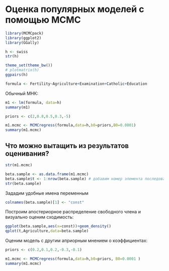 # Оценка популярных моделей с помощью MCMC

```r
library(MCMCpack)
library(ggplot2)
library(GGally)
```

```r
h <- swiss
str(h)
```

```r
theme_set(theme_bw())
# plotmatrix(h)
ggpairs(h)
```

```r
formula <- Fertility~Agriculture+Examination+Catholic+Education
```


Обычный МНК:
```r
m1 <- lm(formula, data=h)
summary(m1)
```

```r
priors <- c(2,0.8,0.5,0.3,-5)
```


```r
m1.mcmc <- MCMCregress(formula,data=h,b0=priors,B0=0.0001)
summary(m1.mcmc)
```

## Что можно вытащить из результатов оценивания?

```r
str(m1.mcmc)
```

```r
beta.sample <- as.data.frame(m1.mcmc)
beta.sample$t <- 1:nrow(beta.sample) # добавим номер элемента последовательности
str(beta.sample)
```

Зададим удобные имена переменным
```r
colnames(beta.sample)[1] <- "const"
```

Построим апостериорное распределение свободного члена и визуально оценим сходимость:
```r
ggplot(beta.sample,aes(x=const))+geom_density()
qplot(t,Agriculture,data=beta.sample)
```

Оценим модель с другим априорным мнением о коэффициентах:
```r
priors <- c(0.2,0.1,0.2,-0.3,-0.1) 
```

```r
m1.mcmc <- MCMCregress(formula,data=h,b0=priors, B0=0.0001 ) 
summary(m1.mcmc)
```




